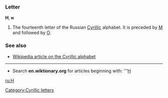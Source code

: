 ===Letter===
'''Н''', '''н'''

#The fourteenth letter of the Russian [[Cyrillic]] alphabet. It is preceded by [[М]] and followed by [[О]].

===See also===
*[[w:Cyrillic alphabet|Wikipedia article on the Cyrillic alphabet]]

----

*Search '''en.wiktionary.org''' for articles beginning with: '''[http://wiktionary.org/w/wiki.phtml?title=Special:Allpages&from=Н Н]

[[ru:Н]]
[[Category:Cyrillic letters]]